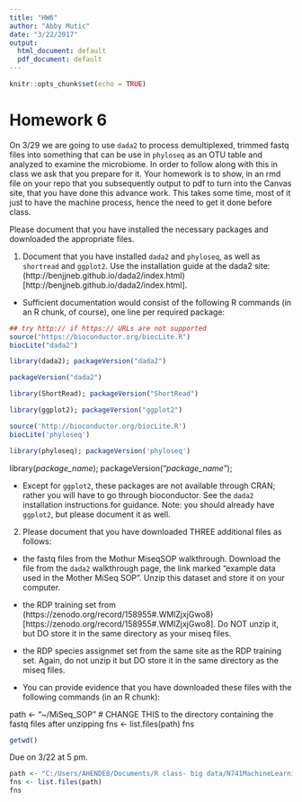 ```yaml
---
title: "HW6"
author: "Abby Mutic"
date: "3/22/2017"
output:
  html_document: default
  pdf_document: default
---
```


```r
knitr::opts_chunk$set(echo = TRUE)
```

# Homework 6

On 3/29 we are going to use `dada2` to process demultiplexed, trimmed fastq files into something that can be use in `phyloseq` as an OTU table and analyzed to examine the microbiome. In order to follow along with this in class we ask that you prepare for it. Your homework is to show, in an rmd file on your repo that you subsequently output to pdf to turn into the Canvas site, that you have done this advance work. This takes some time, most of it just to have the machine process, hence the need to get it done before class.

Please document that you have installed the necessary packages and downloaded the appropriate files.

1. Document that you have installed `dada2` and `phyloseq`, as well as `shortread` and `ggplot2`. Use the installation guide at the dada2 site: (http://benjjneb.github.io/dada2/index.html)[http://benjjneb.github.io/dada2/index.html].

- Sufficient documentation would consist of the following R commands (in an R chunk, of course), one line per required package:

```r
## try http:// if https:// URLs are not supported
source("https://bioconductor.org/biocLite.R")
biocLite("dada2")
```
```r
library(dada2); packageVersion("dada2")
```
```r
packageVersion("dada2")
```
```r
library(ShortRead); packageVersion("ShortRead")
```
```r
library(ggplot2); packageVersion("ggplot2")
```
```r
source('http://bioconductor.org/biocLite.R')
biocLite('phyloseq')

library(phyloseq); packageVersion('phyloseq')
```


library(*package_name*); packageVersion("*package_name*");

- Except for `ggplot2`, these packages are not available through CRAN; rather you will have to go through bioconductor. See the `dada2` installation instructions for guidance. Note: you should already have `ggplot2`, but please document it as well.

2. Please document that you have downloaded  THREE additional files as follows:

- the fastq files from the Mothur MiseqSOP walkthrough. Download the file from the `dada2` walkthrough page, the link marked "example data used in the Mother MiSeq SOP". Unzip this dataset and store it on your computer. 
- the RDP training set from (https://zenodo.org/record/158955#.WMlZjxjGwo8)[https://zenodo.org/record/158955#.WMlZjxjGwo8]. Do NOT unzip it, but DO store it in the same directory as your miseq files.
- the RDP species assignmet set from the same site as the RDP training set. Again, do not unzip it but DO store it in the same directory as the miseq files.

- You can provide evidence that you have downloaded these files with the following commands (in an R chunk):


path <- "~/MiSeq_SOP" # CHANGE THIS to the directory containing the fastq files after unzipping
fns <- list.files(path)
fns

```r
getwd()
```

Due on 3/22 at 5 pm.
```r
path <- "C:/Users/AHENDE8/Documents/R class- big data/N741MachineLearning- Lecture9/Lesson-9/MiSeq_SOP"
fns <- list.files(path)
fns
```

